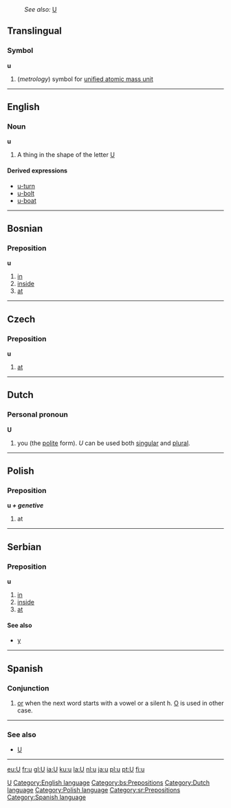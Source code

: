 :''See also:'' [[U]]
[[Category:Latin letters|U]]
==Translingual==
===Symbol===
'''u'''
#(''metrology'') symbol for [[unified atomic mass unit]]
----

==English==
[[Category:English language]]
===Noun===
'''u'''
#A thing in the shape of the letter [[U]]

====Derived expressions====
*[[u-turn]]
*[[u-bolt]]
*[[u-boat]]

----

==Bosnian==
===Preposition===
'''u'''
#[[in]]
#[[inside]]
#[[at]]
[[Category:bs:Prepositions]]

----

==Czech==
===Preposition===
'''u'''
#[[at]]

----

==Dutch==
[[Category:Dutch language]]
===Personal pronoun===
'''U'''
# you (the [[polite]] form). ''U'' can be used both [[singular]] and [[plural]].

----

==Polish==
[[Category:Polish language]]
===Preposition===
'''u ''+ genetive'' '''
# at

----

==Serbian==
===Preposition===
'''u'''
#[[in]]
#[[inside]]
#[[at]]
====See also====
*[[у#Serbian|у]]
[[Category:sr:Prepositions]]

----

==Spanish==
[[Category:Spanish language]]
===Conjunction===
# [[or]] when the next word starts with a vowel or a silent h. [[O]] is used in other case.
----
===See also===
*[[U]]

----

[[eu:U]]
[[fr:u]]
[[gl:U]]
[[ia:U]]
[[ku:u]]
[[la:U]]
[[nl:u]]
[[ja:u]]
[[pl:u]]
[[pt:U]]
[[fi:u]]